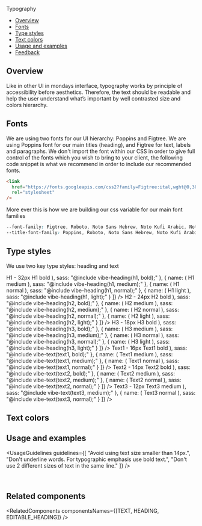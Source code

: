 
<Meta title="Foundations/Typography" />

<ComponentName withFoundationBackground>Typography</ComponentName>

- [Overview](#overview)
- [Fonts](#fonts)
- [Type styles](#type-styles)
- [Text colors](#text-colors)
- [Usage and examples](#usage-and-examples)
- [Feedback](#feedback)

## Overview

Like in other UI in mondays interface, typography works by principle of accessibility before aesthetics.
Therefore, the text should be readable and help the user understand what’s important by well contrasted size and colors hierarchy.

## Fonts

We are using two fonts for our UI hierarchy: Poppins and Figtree.
We are using Poppins font for our main titles (heading), and Figtree for text, labels and paragraphs.
We don't import the font within our CSS in order to give full control of the fonts which you wish to bring to your client, the following code snippet is what we recommend in order to include our recommended fonts.

```html
<link
  href="https://fonts.googleapis.com/css2?family=Figtree:ital,wght@0,300;0,400;0,500;0,600;0,700;0,800;0,900;1,300;1,400;1,500;1,600;1,700;1,800;1,900&family=Poppins:ital,wght@0,100;0,200;0,300;0,400;0,500;0,600;0,700;0,800;0,900;1,100;1,200;1,300;1,400;1,500;1,600;1,700;1,800;1,900&display=swap"
  rel="stylesheet"
/>
```

More ever this is how we are building our css variable for our main font families

```css
--font-family: Figtree, Roboto, Noto Sans Hebrew, Noto Kufi Arabic, Noto Sans JP, sans-serif;
--title-font-family: Poppins, Roboto, Noto Sans Hebrew, Noto Kufi Arabic, Noto Sans JP, sans-serif;
```

<TipHowToUseFonts />

## Type styles

We use two key type styles: heading and text

<Frame>
  <Text type="text1" weight="bold">
    H1 - 32px
  </Text>
  <ExamplesTable
    data={[
      {
        name: (
          <Heading type="h1" weight="bold">
            H1 bold
          </Heading>
        ),
        sass: "@include vibe-heading(h1, bold);"
      },
      {
        name: (
          <Heading type="h1" weight="medium">
            H1 medium
          </Heading>
        ),
        sass: "@include vibe-heading(h1, medium);"
      },
      {
        name: (
          <Heading type="h1" weight="normal">
            H1 normal
          </Heading>
        ),
        sass: "@include vibe-heading(h1, normal);"
      },
      {
        name: (
          <Heading type="h1" weight="light">
            H1 light
          </Heading>
        ),
        sass: "@include vibe-heading(h1, light);"
      }
    ]}
  />
  <Text type="text1" weight="bold">
    H2 - 24px
  </Text>
  <ExamplesTable
    data={[
      {
        name: (
          <Heading type="h2" weight="bold">
            H2 bold
          </Heading>
        ),
        sass: "@include vibe-heading(h2, bold);"
      },
      {
        name: (
          <Heading type="h2" weight="medium">
            H2 medium
          </Heading>
        ),
        sass: "@include vibe-heading(h2, medium);"
      },
      {
        name: (
          <Heading type="h2" weight="normal">
            H2 normal
          </Heading>
        ),
        sass: "@include vibe-heading(h2, normal);"
      },
      {
        name: (
          <Heading type="h2" weight="light">
            H2 light
          </Heading>
        ),
        sass: "@include vibe-heading(h2, light);"
      }
    ]}
  />
  <Text type="text1" weight="bold">
    H3 - 18px
  </Text>
  <ExamplesTable
    data={[
      {
        name: (
          <Heading type="h3" weight="bold">
            H3 bold
          </Heading>
        ),
        sass: "@include vibe-heading(h3, bold);"
      },
      {
        name: (
          <Heading type="h3" weight="medium">
            H3 medium
          </Heading>
        ),
        sass: "@include vibe-heading(h3, medium);"
      },
      {
        name: (
          <Heading type="h3" weight="normal">
            H3 normal
          </Heading>
        ),
        sass: "@include vibe-heading(h3, normal);"
      },
      {
        name: (
          <Heading type="h3" weight="light">
            H3 light
          </Heading>
        ),
        sass: "@include vibe-heading(h3, light);"
      }
    ]}
  />
  <Text type="text1" weight="bold">
    Text1 - 16px
  </Text>
  <ExamplesTable
    data={[
      {
        name: (
          <Text type="text1" weight="bold">
            Text1 bold
          </Text>
        ),
        sass: "@include vibe-text(text1, bold);"
      },
      {
        name: (
          <Text type="text1" weight="medium">
            Text1 medium
          </Text>
        ),
        sass: "@include vibe-text(text1, medium);"
      },
      {
        name: (
          <Text type="text1" weight="normal">
            Text1 normal
          </Text>
        ),
        sass: "@include vibe-text(text1, normal);"
      }
    ]}
  />
  <Text type="text1" weight="bold">
    Text2 - 14px
  </Text>
  <ExamplesTable
    data={[
      {
        name: (
          <Text type="text2" weight="bold">
            Text2 bold
          </Text>
        ),
        sass: "@include vibe-text(text2, bold);"
      },
      {
        name: (
          <Text type="text2" weight="medium">
            Text2 medium
          </Text>
        ),
        sass: "@include vibe-text(text2, medium);"
      },
      {
        name: (
          <Text type="text2" weight="normal">
            Text2 normal
          </Text>
        ),
        sass: "@include vibe-text(text2, normal);"
      }
    ]}
  />
  <Text type="text1" weight="bold">
    Text3 - 12px
  </Text>
  <ExamplesTable
    data={[
      {
        name: (
          <Text type="text3" weight="medium">
            Text3 medium
          </Text>
        ),
        sass: "@include vibe-text(text3, medium);"
      },
      {
        name: (
          <Text type="text3" weight="normal">
            Text3 normal
          </Text>
        ),
        sass: "@include vibe-text(text3, normal);"
      }
    ]}
  />
</Frame>

## Text colors

<TextColors />

## Usage and examples

<UsageGuidelines
  guidelines={[
    "Avoid using text size smaller than 14px.",
    "Don't underline words. For typographic emphasis use bold text.",
    "Don't use 2 different sizes of text in the same line."
  ]}
/>

<Frame className={styles.usageImageFrame}>
  <img src={typographyExample1} className={styles.bigImage} alt="" role="presentation" />
</Frame>

<Frame className={styles.usageImageFrame}>
  <img src={typographyExample2} className={styles.smallImage} alt="" role="presentation" />
</Frame>

<Frame className={styles.usageImageFrame}>
  <img src={typographyExample3} className={styles.smallImage} alt="" role="presentation" />
</Frame>

<Frame className={styles.usageImageFrame}>
  <img src={typographyExample4} className={styles.smallImage} alt="" role="presentation" />
</Frame>

## Related components

<RelatedComponents componentsNames={[TEXT, HEADING, EDITABLE_HEADING]} />
